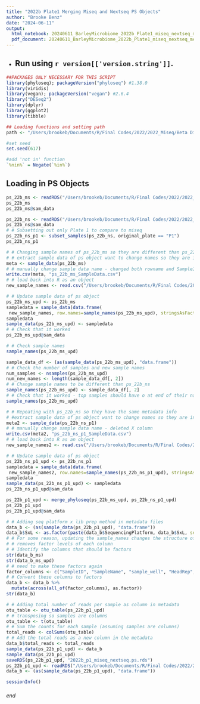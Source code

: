 ```yaml
---
title: "2022b Plate1 Merging Miseq and Nextseq PS Objects"
author: "Brooke Benz"
date: "2024-06-11"
output:
  html_notebook: 20240611_BarleyMicrobiome_2022b_Plate1_miseq_nextseq_mergingpsobject_BRB
  pdf_document: 20240611_BarleyMicrobiome_2022b_Plate1_miseq_nextseq_mergingpsobject_BRB
---
```



* Run using `r version[['version.string']] `.
---

```r
##PACKAGES ONLY NECESSARY FOR THIS SCRIPT
library(phyloseq); packageVersion("phyloseq") #1.38.0
library(viridis)
library(vegan); packageVersion("vegan") #2.6.4
library("DESeq2")
library(dplyr)
library(ggplot2)
library(tibble)

## Loading functions and setting path
path <- "/Users/brookeb/Documents/R/Final Codes/2022/2022_Miseq/Beta Diversity"

#set seed
set.seed(617)

#add 'not in' function
`%nin%` = Negate(`%in%`)
```

## Loading in PS Objects
```r
ps_22b_ms <- readRDS("/Users/brookeb/Documents/R/Final Codes/2022/2022_Miseq/SCRuB/2022b_miseq.ps.rds")
ps_22b_ms
ps_22b_ms@sam_data

ps_22b_ns <- readRDS("/Users/brookeb/Documents/R/Final Codes/2022/2022_Nextseq/SCRuB/2022b_nextseq_trim251.ps.rds")
ps_22b_ns@sam_data
# # Subsetting out only Plate 1 to compare to miseq
ps_22b_ns_p1 <- subset_samples(ps_22b_ns, original_plate == "P1")
ps_22b_ns_p1

# # Changing sample names of ps_22b_ms so they are different than ps_22b_ns_p1
# # extract sample data of ps object want to change names so they are in exact order
meta <- sample_data(ps_22b_ms)
# # manually change sample data name - changed both rowname and SampleID columns
write.csv(meta, "ps_22b_ms_SampleData.csv")
# # load back into R as an object
new_sample_names <- read.csv("/Users/brookeb/Documents/R/Final Codes/2022/2022_Miseq/Beta Diversity/ps_22b_ms_SampleData.csv")

# # Update sample data of ps object
ps_22b_ms_upd <- ps_22b_ms
sampledata = sample_data(data.frame(
 new_sample_names, row.names=sample_names(ps_22b_ms_upd), stringsAsFactors=FALSE))
sampledata
sample_data(ps_22b_ms_upd) <- sampledata
# # Check that it worked
ps_22b_ms_upd@sam_data

# # Check sample names
sample_names(ps_22b_ms_upd)

sample_data_df <- (as(sample_data(ps_22b_ms_upd), "data.frame"))
# # Check the number of samples and new sample names
num_samples <- nsamples(ps_22b_ms_upd)
num_new_names <- length(sample_data_df[, 2])
# # Change sample names to be different than ps_22b_ns
sample_names(ps_22b_ms_upd) <- sample_data_df[, 2]
# # Check that it worked - top samples should have o at end of their name
sample_names(ps_22b_ms_upd)

# # Repeating with ps_22b_ns so they have the same metadata info
# #extract sample data of ps object want to change names so they are in exact order
meta2 <- sample_data(ps_22b_ns_p1)
# # manually change sample data name - deleted X column
write.csv(meta2, "ps_22b_ns_p1_SampleData.csv")
# # load back into R as an object
new_sample_names2 <- read.csv("/Users/brookeb/Documents/R/Final Codes/2022/2022_Miseq/Beta Diversity/ps_22b_ns_p1_SampleData.csv")

# # Update sample data of ps object
ps_22b_ns_p1_upd <- ps_22b_ns_p1
sampledata = sample_data(data.frame(
 new_sample_names2, row.names=sample_names(ps_22b_ns_p1_upd), stringsAsFactors=FALSE))
sampledata
sample_data(ps_22b_ns_p1_upd) <- sampledata
ps_22b_ns_p1_upd@sam_data

ps_22b_p1_upd <- merge_phyloseq(ps_22b_ms_upd, ps_22b_ns_p1_upd)
ps_22b_p1_upd
ps_22b_p1_upd@sam_data
```

```r
# # Adding seq platform x lib prep method in metadata files
data_b <- (as(sample_data(ps_22b_p1_upd), "data.frame"))
data_b$SxL <- as.factor(paste(data_b$SequencingPlatform, data_b$SxL, sep = "_"))
# # For some reason, updating the sample_names changes the structure of the data frame
# # removes factor levels of each column
# # Identify the columns that should be factors
str(data_b_ms)
str(data_b_ms_upd)
# # need to make these factors again
factor_columns <- c("SampleID", "SampleName", "sample_well", "HeadRep", "Line", "Genotype", "DiseaseStatus.y", "Location", "SampleNumber", "sample_type", "duplicate", "original_plate", "SequencingRun", "SequencingPlatform", "SxL")
# # Convert these columns to factors
data_b <- data_b %>%
  mutate(across(all_of(factor_columns), as.factor))
str(data_b)

# # Adding total number of reads per sample as column in metadata
otu_table <- otu_table(ps_22b_p1_upd)
# # transposing so samples are columns
otu_table <- t(otu_table)
# # Sum the counts for each sample (assuming samples are columns)
total_reads <- colSums(otu_table)
# # Add the total reads as a new column in the metadata
data_b$total_reads <- total_reads
sample_data(ps_22b_p1_upd) <- data_b
sample_data(ps_22b_p1_upd)
saveRDS(ps_22b_p1_upd, "2022b_p1_miseq_nextseq.ps.rds")
ps_22b_p1_upd <- readRDS("/Users/brookeb/Documents/R/Final Codes/2022/2022_Miseq/Beta Diversity/2022b_p1_miseq_nextseq.ps.rds")
data_b <- (as(sample_data(ps_22b_p1_upd), "data.frame"))
```

```r
sessionInfo()
```




###### end